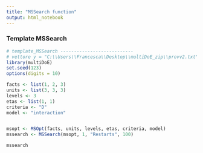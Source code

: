 ```yaml
---
title: "MSSearch function"
output: html_notebook
---
```


### Template MSSearch

```r
# template_MSSearch ---------------------------
# vettore y = "C:\\Users\\Francesca\\Desktop\\multiDoE_zip\\provv2.txt"
library(multiDoE)
set.seed(123)
options(digits = 10)

facts <- list(1, 2, 3)
units <- list(3, 3, 3)
levels <- 3
etas <- list(1, 1)
criteria <- "D"
model <- "interaction"


msopt <- MSOpt(facts, units, levels, etas, criteria, model)
mssearch <- MSSearch(msopt, 1, "Restarts", 100)

mssearch
```
